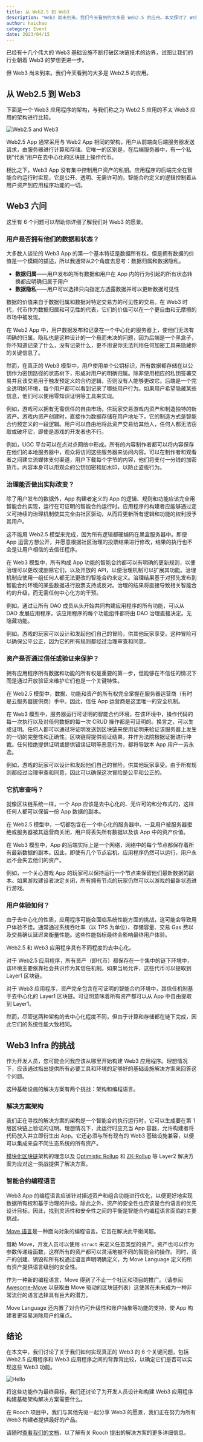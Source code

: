 ```yaml
---
title: 从 Web2.5 到 Web3
description: "Web3 尚未到来。我们今天看到的大多是 Web2.5 的应用。本文探讨了 Web2.5 和 Web3 应用程序的架构差异及其对用户数据、治理和资产安全的影响。"
author: haichao
category: Event
date: 2023/04/15
---
```



<PostHeader />

已经有十几个伟大的 Web3 基础设施不断打破区块链技术的边界，试图让我们的行业朝着 Web3 的梦想更进一步。

但 Web3 尚未到来。我们今天看到的大多是 Web2.5 的应用。

## 从 Web2.5 到 Web3

下面是一个 Web3 应用程序的架构，与我们称之为 Web2.5 应用的不太 Web3 应用的架构进行比较。


<Image
  src="/docs/web2-web2.5-web3.png"
  alt="Web2.5 and Web3"
  width={700}
  height={700}
  className="mx-auto my-8"
/>

Web2.5 App 通常采用与 Web2 App 相同的架构，用户从前端向后端服务器发送请求，由服务器进行计算和存储。它唯一的区别是，在后端服务器中，有一个私钥“代表”用户在去中心化的区块链上操作代币。

相比之下，Web3 App 没有集中控制用户资产的私钥。应用程序的后端完全在智能合约运行时实现，它是公开、透明、无需许可的，智能合约定义的逻辑控制着从用户资产到应用程序功能的一切。

## Web3 六问

这里有 6 个问题可以帮助你详细了解我们对 Web3 的愿景。

### 用户是否拥有他们的数据和状态？

大多数人谈论的 Web3 App 的第一个基本特征是数据所有权。但是拥有数据的价值是一个模糊的描述，所以我通常从2个角度去思考：数据归属和数据隐私。

- **数据归属**——用户发布的所有数据和用户在 App 内的行为引起的所有状态转换都应明确归属于用户
- **数据隐私**——用户可以选择只向指定方透露数据并可以更新数据可见性

数据的价值来自于数据归属和数据对特定交易方的可见性的交易。在 Web3 时代，代币作为数据归属和可见性的代表，它们的价值可以在一个更自由和无摩擦的市场中被发现。

在 Web2 App 中，用户数据发布和记录在一个中心化的服务器上，使他们无法有明确的归属。隐私也是这种设计的一个悬而未决的问题，因为后端是一个黑盒子，你不知道记录了什么，没有记录什么，更不用说你无法利用任何加密工具来隐藏你的关键信息了。

然而，在真正的 Web3 模型中，用户使用单个公钥标识，所有数据都存储在以公钥作为密钥路径的状态树下，形成对用户的明确归属。除非使用相应的私钥签署交易并且该交易用于触发预定义的合约逻辑，否则没有人能够更改它。后端是一个完全透明的环境，每个用户都可以看到记录了哪些用户行为。如果用户希望隐藏某些信息，他们可以使用零知识证明等工具来实现。

例如，游戏可以拥有无需信任的自由市场，供玩家交易游戏内资产和制造独特的新资产。游戏内资产创建时，直接作为数据存储在用户地址下。它的制造方式是智能合约预定义的一段逻辑。用户可以自由地将此资产交易给其他人，任何人都无法窃取或破坏它，即使是游戏的开发者也不行。

例如，UGC 平台可以在点对点网络中形成。所有的内容制作者都可以将内容保存在他们的本地服务器中，观众将访问这些服务器来访问内容。可以在制作者和观看者之间建立流媒体支付渠道，用户下载每个字节的内容，他们将支付一分钱的加密货币。内容本身可以用观众的公钥加密和加水印，以防止盗版行为。

### 治理能否做出实际改变？

除了用户发布的数据外，App 构建者定义的 App 的逻辑、规则和功能应该完全用智能合约实现，运行在可证明的智能合约运行时。应用程序的构建者应能够通过定义可持续的治理机制使其完全由社区驱动，从而将更新所有逻辑和功能的权利授予其用户。

这不能用 Web2.5 模型来完成，因为所有逻辑都硬编码在黑盒服务器中。即便 App 运营方想公开，并愿意根据社区治理的投票结果进行修改，结果的执行也不会是让用户相信的去信任程序。

在 Web3 模型中，所有构成 App 功能的智能合约都可以有明确的更新规则，以便治理可以更改或删除它们，以及开放的 API，以便治理机制可以扩展其功能。治理机制应使用一组任何人都无法更改的智能合约来定义。治理结果基于对预先发布到智能合约环境的某些数据进行投票支持或反对。治理的结果将直接导致相关智能合约的升级，而无需任何中心化方的干预。

例如。通过让所有 DAO 成员从头开始共同构建应用程序的所有功能，可以从 DAO 发展应用程序。该应用程序的每个功能组件都将由 DAO 治理直接决定。无隐藏功能。

例如。游戏的玩家可以设计和发起他们自己的冒险，供其他玩家享受。这种冒险可以确保公平公正，因为它的所有规则都经过治理审查和同意。

### 资产是否通过信任或验证来保护？


拥有应用程序所有数据和功能的所有权是重要的第一步，但能够在不信任的情况下而是通过开放验证来维护它们也是一个关键特性。

在 Web2.5 模型中，数据、功能和资产的所有权完全掌握在服务器运营商（有时是云服务器提供商）手中。因此，信任 App 运营商是这里唯一的安全机制。

在 Web3 模型中，服务器运行可证明的智能合约环境，在该环境中，操作代码的每一次执行以及对任何数据的每一次 CRUD 操作都是可证明的。换言之，可以生成证明。任何人都可以通过将证明发送到区块链来使用证明来验证该服务器上发生的一切的完整性和正确性。区块链将提供验证结果，并作为法院根据证据进行仲裁。任何拒绝提供证明或提供错误证明等恶意行为，都将导致本 App 用户一劳永逸。

例如，游戏的玩家可以设计和发起他们自己的冒险，供其他玩家享受。由于所有规则都经过治理审查和同意，因此可以确保这次冒险是公平和公正的。

### 它抗审查吗？

就像区块链系统一样，一个 App 应该是去中心化的、无许可的和分布式的，这样任何人都可以保留一份 App 数据的副本。

在 Web2.5 模型中，一切都包含在一个中心化的服务器中。一旦用户被服务器拒绝或服务器被其运营商关闭，用户将丢失所有数据以及该 App 中的资产价值。

在 Web3 模型中，App 的后端实际上是一个网络，网络中的每个节点都保存着所有最新数据的副本。因此，即使有几个节点宕机，应用程序仍然可以运行，用户永远不会失去他们的资产。

例如，一个关心游戏 App 的玩家可以保持运行一个节点来保留他们最新数据的副本。如果游戏建设者决定关闭，所有拥有节点的玩家仍然可以以游戏的最新状态进行游戏。

### 用户体验如何？

由于去中心化的性质，应用程序可能会面临系统性能方面的挑战，这可能会导致用户体验不佳。通常通过系统吞吐率（以 TPS 为单位）、存储容量、交易 Gas 费以及交易确认延迟来衡量性能。这些性能指标最终会影响最终用户体验。

Web2.5 和 Web3 应用程序具有不同程度的去中心化。

对于 Web2.5 应用程序，所有资产（即代币）都保存在一个集中的链下环境中，该环境主要依靠社会共识作为其信任机制。如果当局允许，这些代币可以提取到 Layer1 区块链。

对于 Web3 应用程序，资产完全包含在可证明的智能合约环境中，其信任机制基于去中心化的 Layer1 区块链。可证明意味着所有资产都可以从 App 中自由提取到 Layer1。

然而，尽管这两种架构的去中心化程度不同，但由于计算和存储都在链下完成，因此它们的系统性能大致相同。

## Web3 Infra 的挑战

作为开发人员，您可能会问我应该从哪里开始构建 Web3 应用程序。理想情况下，应该通过指出提供所有必要工具和环境的足够好的基础设施解决方案来回答这个问题。

这种基础设施的解决方案有两个挑战：架构和编程语言。

### 解决方案架构

我们正在寻找的解决方案的架构是一个智能合约执行运行时，它可以生成要在第 1 层区块链上验证的证明。理想情况下，此运行时应充当 App 容器，允许构建者将代码放入并立即衍生出 App。它还必须与所有现有的 Web3 基础设施兼容，以便可以集成来自不同生态系统的所有资产。

[模块化区块链](https://celestia.org/learn/basics-of-modular-blockchains/modular-and-monolithic-blockchains/)架构的理念以及 [Optimistic Rollup](https://ethereum.org/en/developers/docs/scaling/optimistic-rollups/) 和 [ZK-Rollup](https://ethereum.org/en/developers/docs/scaling/zk-rollups/) 等 Layer2 解决方案为应对这一挑战提供了解决方案。

### 智能合约编程语言

Web3 App 的编程语言应该针对描述资产和组合功能进行优化，以便更好地实现数据所有权和基于治理的升级。除此之外，资产的安全性也应该是合约语言的优先设计目标。因此，找到灵活性和安全性之间的平衡是智能合约编程语言面临的主要挑战。

[Move 语言](https://github.com/move-language/move)是一种面向对象的编程语言。它旨在解决此平衡问题。

借助 Move，开发人员可以使用 `struct` 来定义任意类型的资产。资产也可以作为参数传递给函数，这样所有的资产都可以灵活地被不同的智能合约操作。同时，资产的创建、销毁和所有权通过语言声明明确定义，为 Move Language 定义的所有资产提供语言级别的安全性。

作为一种新的编程语言，Move 得到了不止一个社区和项目的推广。（请参阅 [Awesome-Move](https://awesome-move.com/#move-powered-blockchains) 以获取由 Move 驱动的区块链列表）这使其在未来成为一种非常流行的语言选择具有巨大的潜力。

Move Language 还内置了对合约可升级性和账户抽象等功能的支持，使 App 构建者更容易消除用户的痛点。

## 结论

在本文中，我们讨论了关于我们如何实现真正的 Web3 的 6 个关键问题，包括 Web2.5 应用程序和 Web3 应用程序之间的背靠背比较，以确定它们是否可以实现这些 Web3 功能。

<Image
  src="/docs/web3-comparsion.png"
  alt="Hello"
  width={700}
  height={500}
  className="mx-auto my-4"
/>

将这些功能作为最终目标，我们还讨论了为开发人员设计和构建 Web3 应用程序构建基础架构解决方案需要什么。

在 Rooch 项目中，我们与其他先驱一起分享 Web3 的愿景，我们正在努力为所有 Web3 构建者提供最好的产品。

请随时[查看我们的文档](/docs/)，以了解有关 Rooch 提出的解决方案的更多详细信息。
